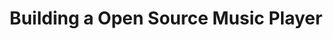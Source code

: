 ---
title: "Building a Open Source Music Player"
summary: "Sonder is a open source music player built using tauri. It is designed to work using filesystem based playlists. Built simple, fast, Ads-Free and efficient music player."
publishedAt: "2024-11-17"
images:
  - "/images/projects/sonder/sonder1.png"
  - "/images/projects/sonder/sonder2.png"
  - "/images/projects/sonder/sonder3.png"
  - "/images/projects/sonder/sonder4.png"
team:
  - name: "Suvan GS"
    role: "Student Developer"
    avatar: "/images/avatar.png"
    linkedIn: "https://www.linkedin.com/in/suvan-gowri-shanker-596943261/"
---